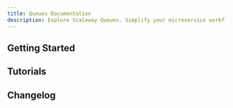 ```yaml
---
title: Queues Documentation
description: Explore Scaleway Queues. Simplify your microservice workflows with scalable, reliable, and cost-effective message handling solutions.
---
```


<ProductHeader
   productName="Queues"
   productLogo="sqs"
   description="Transfer messages between microservices and platforms with Scaleway Queues, facilitating the development of highly scalable, reliable, distributed applications."
   url="/queues/quickstart/"
   label="Queues Quickstart"
/>

## Getting Started

<Grid>
    <SummaryCard
        title="Quickstart"
        icon="rocket"
        description="Learn how to start using Queues"
        label="View Quickstart"
        url="/queues/quickstart/"
    />
    <SummaryCard
        title="Concepts"
        icon="info"
        description="Core concepts that give you a better understanding of Scaleway Queues."
        label="View Concepts"
        url="/queues/concepts/"
    />
    <SummaryCard
        title="How-tos"
        icon="help-circle-outline"
        description="Check our guides to creating and configuring your queues"
        label="View How-tos"
        url="/queues/how-to/"
    />
        <SummaryCard
        title="Additional Content"
        icon="book-open-outline"
        description="Take a deeper dive into Scaleway Queues"
        label="View Additional Content"
        url="/queues/reference-content/"
    />
</Grid>


## Tutorials

<Grid>
    <Card
        title="Create a serverless webpage-scraping architecture, with Scaleway Queues, Serverless Functions and Managed Database."
        url="/tutorials/create-serverless-scraping/"
        label="Read more"
    />
</Grid>


<ClickableBanner
    productLogo="cli"
    title="Queues API"
    description="Manage Queues using the Scaleway APIs."
    url="https://www.scaleway.com/en/developers/api/messaging-and-queuing/sqs-api/"
    label="Go to Scaleway Queues API"
/>

## Changelog

<ChangelogList
    productName="messaging-and-queuing"
    numberOfChanges={3}
/>
